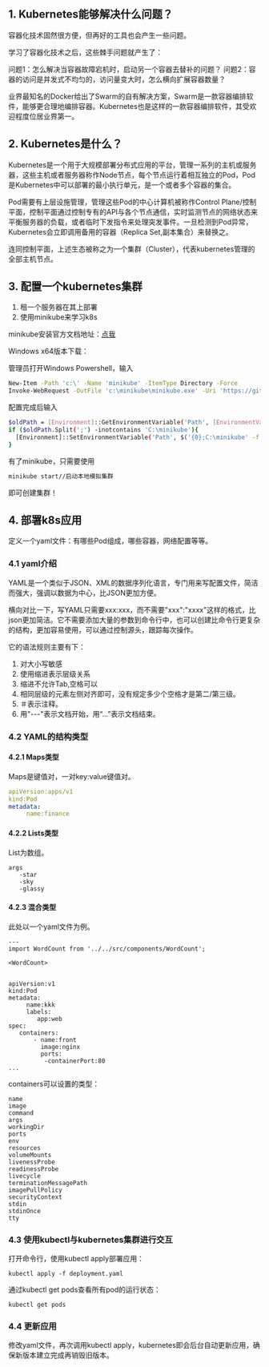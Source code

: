 
<WordCount>


## 1. Kubernetes能够解决什么问题？

容器化技术固然很方便，但再好的工具也会产生一些问题。

学习了容器化技术之后，这些棘手问题就产生了：

问题1：怎么解决当容器故障宕机时，启动另一个容器去替补的问题？
问题2：容器的访问是并发式不均匀的，访问量变大时，怎么横向扩展容器数量？

业界最知名的Docker给出了Swarm的自有解决方案，Swarm是一款容器编排软件，能够更合理地编排容器。Kubernetes也是这样的一款容器编排软件，其受欢迎程度位居业界第一。

## 2. Kubernetes是什么？

Kubernetes是一个用于大规模部署分布式应用的平台，管理一系列的主机或服务器，这些主机或者服务器称作Node节点，每个节点运行着相互独立的Pod，Pod是Kubernetes中可以部署的最小执行单元，是一个或者多个容器的集合。


Pod需要有上层设施管理，管理这些Pod的中心计算机被称作Control Plane/控制平面，控制平面通过控制专有的API与各个节点通信，实时监测节点的网络状态来平衡服务器的负载，或者临时下发指令来处理突发事件。一旦检测到Pod异常，Kubernetes会立即调用备用的容器（Replica Set,副本集合）来替换之。

连同控制平面，上述生态被称之为一个集群（Cluster），代表kubernetes管理的全部主机节点。



## 3. 配置一个kubernetes集群

1. 租一个服务器在其上部署
2. 使用minikube来学习k8s

minikube安装官方文档地址：[点我](https://kubernetes.io/docs/tutorials/hello-minikube/)

Windows x64版本下载：

管理员打开Windows Powershell，输入
```bash
New-Item -Path 'c:\' -Name 'minikube' -ItemType Directory -Force
Invoke-WebRequest -OutFile 'c:\minikube\minikube.exe' -Uri 'https://github.com/kubernetes/minikube/releases/latest/download/minikube-windows-amd64.exe' -UseBasicParsing

```
配置完成后输入

```bash
$oldPath = [Environment]::GetEnvironmentVariable('Path', [EnvironmentVariableTarget]::Machine)
if ($oldPath.Split(';') -inotcontains 'C:\minikube'){
  [Environment]::SetEnvironmentVariable('Path', $('{0};C:\minikube' -f $oldPath), [EnvironmentVariableTarget]::Machine)
}

```

有了minikube，只需要使用
```bash
minikube start//启动本地模拟集群
```

即可创建集群！
## 4. 部署k8s应用

定义一个yaml文件：有哪些Pod组成，哪些容器，网络配置等等。

### 4.1 yaml介绍

YAML是一个类似于JSON、XML的数据序列化语言，专门用来写配置文件，简洁而强大，强调以数据为中心，比JSON更加方便。

横向对比一下，写YAML只需要xxx:xxx，而不需要"xxx":"xxxx"这样的格式，比json更加简洁。它不需要添加大量的参数到命令行中，也可以创建比命令行更复杂的结构，更加容易使用，可以通过控制源头，跟踪每次操作。

它的语法规则主要有下：

1. 对大小写敏感
2. 使用缩进表示层级关系
3. 缩进不允许Tab,空格可以
4. 相同层级的元素左侧对齐即可，没有规定多少个空格才是第二/第三级。
5. ＃表示注释。
6. 用"---"表示文档开始，用“...”表示文档结束。

### 4.2 YAML的结构类型

#### 4.2.1 Maps类型
Maps是键值对，一对key:value键值对。
```yaml
apiVersion:apps/v1
kind:Pod
metadata:
     name:finance
```
#### 4.2.2 Lists类型
List为数组。
```
args
   -star
   -sky
   -glassy
```
#### 4.2.3 混合类型

此处以一个yaml文件为例。

```
---
import WordCount from '../../src/components/WordCount';

<WordCount>


apiVersion:v1
kind:Pod
metadata:
     name:kkk
     labels:
        app:web
spec:
   containers:
       - name:front
         image:nginx
         ports:
          -containerPort:80
...          
```

containers可以设置的类型：
```
name
image
command
args
workingDir
ports
env
resources
volumeMounts
livenessProbe
readinessProbe
livecycle
terminationMessagePath
imagePullPolicy
securityContext
stdin
stdinOnce
tty
```


### 4.3 使用kubectl与kubernetes集群进行交互

打开命令行，使用kubectl apply部署应用：
```
kubectl apply -f deployment.yaml
```

通过kubectl get pods查看所有pod的运行状态：

```
kubectl get pods
```



### 4.4 更新应用

修改yaml文件，再次调用kubectl apply，kubernetes即会后台自动更新应用，确保新版本建立完成再销毁旧版本。

</WordCount>